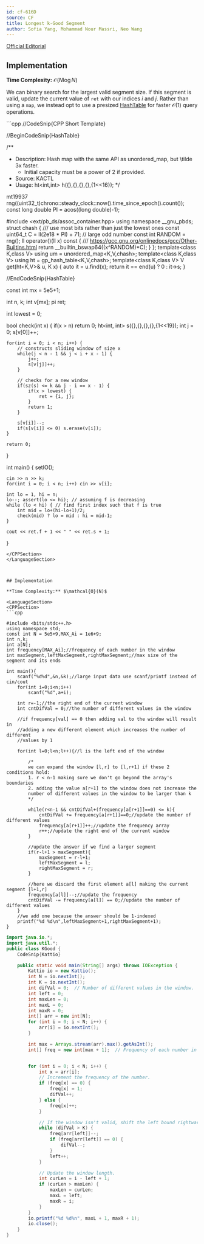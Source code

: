 ```yaml
---
id: cf-616D
source: CF
title: Longest k-Good Segment
author: Sofia Yang, Mohammad Nour Massri, Neo Wang
---
```


[Official Editorial](https://codeforces.com/blog/entry/22712)

## Implementation

**Time Complexity:** $\mathcal{O}(N \log N)$

We can binary search for the largest valid segment size. If this segment is
valid, update the current value of $\texttt{ret}$ with our indices $i$ and $j$.
Rather than using a `map`, we instead opt to use a presized
[HashTable](https://usaco.guide/gold/faster-hashmap) for faster $\mathcal{O}(1)$
query operations.

<LanguageSection>
<CPPSection>
```cpp
//CodeSnip{CPP Short Template}

//BeginCodeSnip{HashTable}

/**
 * Description: Hash map with the same API as unordered\_map, but \tilde 3x faster.
	 * Initial capacity must be a power of 2 if provided.
 * Source: KACTL
 * Usage: ht<int,int> h({},{},{},{},{1<<16});
 */

mt19937 rng((uint32_t)chrono::steady_clock::now().time_since_epoch().count()); 
const long double PI = acos((long double)-1);

#include <ext/pb_ds/assoc_container.hpp>
using namespace __gnu_pbds;
struct chash { /// use most bits rather than just the lowest ones
	const uint64_t C = ll(2e18 * PI) + 71; // large odd number
	const int RANDOM = rng();
	ll operator()(ll x) const { /// https://gcc.gnu.org/onlinedocs/gcc/Other-Builtins.html
		return __builtin_bswap64((x^RANDOM)*C); }
};
template<class K,class V> using um = unordered_map<K,V,chash>;
template<class K,class V> using ht = gp_hash_table<K,V,chash>;
template<class K,class V> V get(ht<K,V>& u, K x) {
	auto it = u.find(x); return it == end(u) ? 0 : it->s; }

//EndCodeSnip{HashTable}

const int mx = 5e5+1;

int n, k; int v[mx]; pi ret;

int lowest = 0;

bool check(int x) { 
	if(x > n) return 0;
	ht<int, int> s({},{},{},{},{1<<19});
	int j = 0;
	s[v[0]]++;

	for(int i = 0; i < n; i++) {
		// constructs sliding window of size x
		while(j < n - 1 && j < i + x - 1) {
			j++;
			s[v[j]]++;
		}

		// checks for a new window
		if(sz(s) <= k && j - i == x - 1) {
			if(x > lowest) {
				ret = {i, j};
			}
			return 1;
		}

		s[v[i]]--;
		if(s[v[i]] <= 0) s.erase(v[i]);
	}

	return 0;
}

int main() { setIO();

	cin >> n >> k;
	for(int i = 0; i < n; i++) cin >> v[i];

	int lo = 1, hi = n;
	lo--; assert(lo <= hi); // assuming f is decreasing
	while (lo < hi) { // find first index such that f is true
		int mid = lo+(hi-lo+1)/2;
		check(mid) ? lo = mid : hi = mid-1;
	}

	cout << ret.f + 1 << " " << ret.s + 1;
}

```
</CPPSection>
</LanguageSection>



## Implementation

**Time Complexity:** $\mathcal{O}(N)$

<LanguageSection>
<CPPSection>
```cpp

#include <bits/stdc++.h>
using namespace std;
const int N = 5e5+9,MAX_Ai = 1e6+9;
int n,k;
int a[N];
int frequency[MAX_Ai];//frequency of each number in the window
int maxSegment,leftMaxSegment,rightMaxSegment;//max size of the segment and its ends

int main(){
	scanf("%d%d",&n,&k);//large input data use scanf/printf instead of cin/cout
	for(int i=0;i<n;i++)
		scanf("%d",a+i);

	int r=-1;//the right end of the current window
	int cntDifVal = 0;//the number of different values in the window

	//if frequency[val] == 0 then adding val to the window will result in
	//adding a new different element which increases the number of different
	//values by 1

	for(int l=0;l<n;l++){//l is the left end of the window

		/*
		we can expand the window [l,r] to [l,r+1] if these 2 conditions hold:
		1. r < n-1 making sure we don't go beyond the array's boundaries
		2. adding the value a[r+1] to the window does not increase the
		number of different values in the window to be larger than k
		*/

		while(r<n-1 && cntDifVal+(frequency[a[r+1]]==0) <= k){
			cntDifVal += frequency[a[r+1]]==0;//update the number of different values
			frequency[a[r+1]]++;//update the frequency array
			r++;//update the right end of the current window
		}

		//update the answer if we find a larger segment
		if(r-l+1 > maxSegment){
			maxSegment = r-l+1;
			leftMaxSegment = l;
			rightMaxSegment = r;
		}

		//here we discard the first element a[l] making the current segment [l+1,r]
		frequency[a[l]]--;//update the frequency
		cntDifVal -= frequency[a[l]] == 0;//update the number of different values
	}
	//we add one because the answer should be 1-indexed
	printf("%d %d\n",leftMaxSegment+1,rightMaxSegment+1);
}

````

</CPPSection>
<JavaSection>

```java
import java.io.*;
import java.util.*;
public class KGood {
	CodeSnip{Kattio}

	public static void main(String[] args) throws IOException {
		Kattio io = new Kattio();
		int N = io.nextInt();
		int K = io.nextInt();
		int difVal = 0;  // Number of different values in the window.
		int left = 0;
		int maxLen = 0;
		int maxL = 0;
		int maxR = 0;
		int[] arr = new int[N];
		for (int i = 0; i < N; i++) {
			arr[i] = io.nextInt();
		}

		int max = Arrays.stream(arr).max().getAsInt();
		int[] freq = new int[max + 1];  // Frequency of each number in the window.


		for (int i = 0; i < N; i++) {
			int x = arr[i];
			// Increment the frequency of the number.
			if (freq[x] == 0) {
				freq[x] = 1;
				difVal++;
			} else {
				freq[x]++;
			}

			// If the window isn't valid, shift the left bound rightwards.
			while (difVal > K) {
				freq[arr[left]]--;
				if (freq[arr[left]] == 0) {
					difVal--;
				}
				left++;
			}

			// Update the window length.
			int curLen = i - left + 1;
			if (curLen > maxLen) {
				maxLen = curLen;
				maxL = left;
				maxR = i;
			}
		}
		io.printf("%d %d%n", maxL + 1, maxR + 1);
		io.close();
	}
}

```

</JavaSection>

</LanguageSection>
